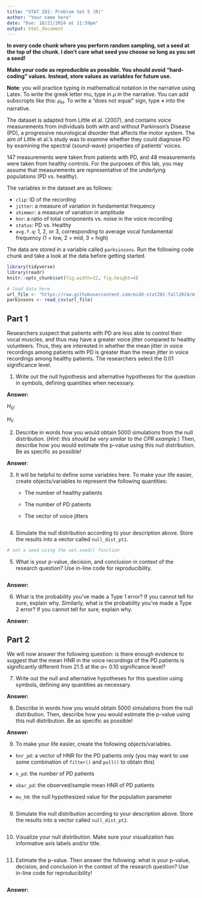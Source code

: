 ```yaml
---
title: "STAT 201: Problem Set 5 (R)"
author: "Your name here"
date: "Due: 10/21/2024 at 11:59pm"
output: html_document
---
```


**In every code chunk where you perform random sampling, set a seed at the top of the chunk. I don't care what seed you choose so long as you set a seed!**

**Make your code as reproducible as possible. You should avoid "hard-coding" values. Instead, store values as variables for future use.**

**Note**: you will practice typing in mathematical notation in the narrative using Latex. To write the greek letter mu, type in $\mu$ in the narrative. You can add subscropts like this: $\mu_{H}$. To write a "does not equal" sign, type $\neq$ into the narrative.

The dataset is adapted from Little et al. (2007), and contains voice measurements from individuals both with and without Parkinson’s Disease (PD), a progressive neurological disorder that affects the motor system. The aim of Little et al.’s study was to examine whether they could diagnose PD by examining the spectral (sound-wave) properties of patients’ voices.

147 measurements were taken from patients with PD, and 48 measurements were taken from healthy controls. For the purposes of this lab, you may assume that measurements are representative of the underlying populations (PD vs. healthy).

The variables in the dataset are as follows:

-   `clip`: ID of the recording
-   `jitter`: a measure of variation in fundamental frequency
-   `shimmer`: a measure of variation in amplitude
-   `hnr`: a ratio of total components vs. noise in the voice recording
-   `status`: PD vs. Healthy
-   `avg.f.q`: 1, 2, or 3, corresponding to average vocal fundamental frequency (1 = low, 2 = mid, 3 = high)

The data are stored in a variable called `parksinsons`. Run the following code chunk and take a look at the data before getting started.

```r
library(tidyverse)
library(readr)
knitr::opts_chunk$set(fig.width=12, fig.height=4) 

# load data here
url_file <- "https://raw.githubusercontent.com/midd-stat201-fall2024/midd-stat201-fall2024.github.io/refs/heads/main/data/parkinsons.csv"
parkinsons <- read_csv(url_file)
```

## Part 1

Researchers suspect that patients with PD are less able to control their vocal muscles, and thus may have a greater voice jitter compared to healthy volunteers. Thus, they are interested in whether the mean jitter in voice recordings among patients with PD is greater than the mean jitter in voice recordings among healthy patients. The researchers select the 0.01 significance level.

1.  Write out the null hypothesis and alternative hypotheses for the question in symbols, defining quantities when necessary.

**Answer:**

$H_{0}$:

$H_{1}$:

2.  Describe in words how you would obtain 5000 simulations from the null distribution. (*Hint: this should be very similar to the CPR example.*) Then, describe how you would estimate the p-value using this null distribution. Be as specific as possible!

**Answer**:

3.  It will be helpful to define some variables here. To make your life easier, create objects/variables to represent the following quantities:
    -   The number of healthy patients

    -   The number of PD patients

    -   The vector of voice jitters

```r

```

4.  Simulate the null distribution according to your description above. Store the results into a vector called `null_dist_pt1`. 

```r
# set a seed using the set.seed() function

```

5.  What is your p-value, decision, and conclusion in context of the research question? Use in-line code for reproducibility.

```r

```

**Answer:** 

6.  What is the probability you’ve made a Type 1 error? If you cannot tell for sure, explain why. Similarly, what is the probability you’ve made a Type 2 error? If you cannot tell for sure, explain why.

**Answer:** 

## Part 2

We will now answer the following question: is there enough evidence to suggest that the mean HNR in the voice recordings of the PD patients is significantly different from 21.5 at the $\alpha=$ 0.10 significance level?

7.  Write out the null and alternative hypotheses for this question using symbols, defining any quantities as necessary.

**Answer:** 

8.  Describe in words how you would obtain 5000 simulations from the null distribution. Then, describe how you would estimate the p-value using this null distribution. Be as specific as possible!

**Answer:**

9.  To make your life easier, create the following objects/variables. 

-   `hnr_pd`: a vector of HNR for the PD patients only (you may want to use some combination of `filter()` and `pull()` to obtain this)

-   `n_pd`: the number of PD patients

-   `xbar_pd`: the observed/sample mean HNR of PD patients

-   `mu_h0`: the null hypothesized value for the population parameter

```r

```

9.  Simulate the null distribution according to your description above. Store the results into a vector called `null_dist_pt2`.

```r

```

10.  Visualize your null distribution. Make sure your visualization has informative axis labels and/or title.

```r

```

11. Estimate the p-value. Then answer the following: what is your p-value, decision, and conclusion in the context of the research question? Use in-line code for reproducibility!

```r

```

**Answer:** 
